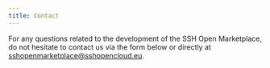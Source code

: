 ```yaml
---
title: Contact
---
```


For any questions related to the development of the SSH Open Marketplace, do not
hesitate to contact us via the form below or directly at
[sshopenmarketplace@sshopencloud.eu](mailto:sshopenmarketplace@sshopencloud.eu).
